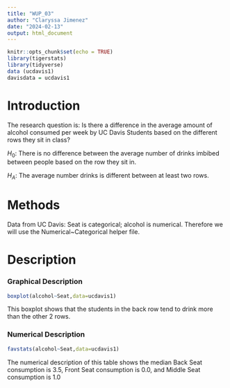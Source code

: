 ```yaml
---
title: "WUP_03"
author: "Claryssa Jimenez"
date: "2024-02-13"
output: html_document
---
```


```r
knitr::opts_chunk$set(echo = TRUE)
library(tigerstats)
library(tidyverse)
data (ucdavis1)
davisdata = ucdavis1
```

# Introduction 

The research question is: Is there a difference in the average amount of alcohol consumed per week by UC Davis Students based on the different rows they sit in class?

$H_0$: There is no difference between the average number of drinks imbibed between people based on the row they sit in.

$H_A$: The average number drinks is different between at least two rows.   

# Methods

Data from UC Davis: Seat is categorical; alcohol is  numerical. 
Therefore we will use the Numerical~Categorical helper file. 

# Description 

### Graphical Description

```r
boxplot(alcohol~Seat,data=ucdavis1)
```

This boxplot shows that the students in the back row tend to drink more than the other 2 rows. 

### Numerical Description

```r
favstats(alcohol~Seat,data=ucdavis1)
```

The numerical description of this table shows the median Back Seat consumption is 3.5, Front Seat consumption is 0.0, and Middle Seat consumption is 1.0
